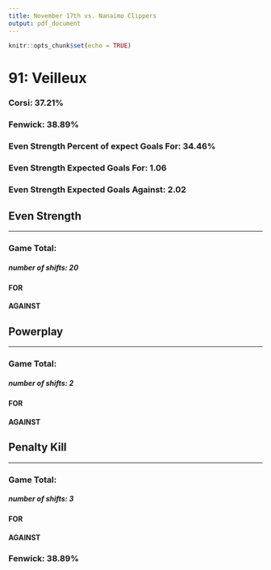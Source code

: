 ```yaml
---
title: November 17th vs. Nanaimo Clippers
output: pdf_document
---
```


```r
knitr::opts_chunk$set(echo = TRUE)
```

# 91: Veilleux  
### Corsi: 37.21%  
### Fenwick: 38.89%  
### Even Strength Percent of expect Goals For: 34.46%  
### Even Strength Expected Goals For: 1.06  
### Even Strength Expected Goals Against: 2.02  
## Even Strength  
***
### Game Total:  
##### number of shifts: 20  
#### FOR  
  
\begin{tabular}{ c || c | c | c || c}
& High & Medium & Low & Total\\
\hline\hline
Goal & 0 & 0 & 0 & 0\\
\hline
On Net & 1 & 1 & 8 & 10\\
\hline
Missed & 2 & 2 & 0 & 4\\
\hline
Blocked & 0 & 0 & 2 & 2\\
\hline\hline
Total & 3 & 3 & 10 & 16\\
\end{tabular}
\vspace{5mm}  
#### AGAINST  
  
\begin{tabular}{ c || c | c | c || c}
& High & Medium & Low & Total\\  
\hline\hline
Goal & 3 & 0 & 0 & 3\\
\hline
On Net & 2 & 6 & 8 & 16\\
\hline
Missed & 2 & 1 & 0 & 3\\
\hline
Blocked & 2 & 2 & 1 & 5\\
\hline\hline
Total & 9 & 9 & 9 & 27\\
\end{tabular}
  
## Powerplay  
***
### Game Total:  
##### number of shifts: 2  
#### FOR  
  
\begin{tabular}{ c || c | c | c || c}
& High & Medium & Low & Total\\
\hline\hline
Goal & 0 & 0 & 0 & 0\\
\hline
On Net & 0 & 1 & 0 & 1\\
\hline
Missed & 0 & 0 & 0 & 0\\
\hline
Blocked & 0 & 0 & 2 & 2\\
\hline\hline
Total & 0 & 1 & 2 & 3\\
\end{tabular}
\vspace{5mm}  
#### AGAINST  
  
\begin{tabular}{ c || c | c | c || c}
& High & Medium & Low & Total\\  
\hline\hline
Goal & 0 & 0 & 0 & 0\\
\hline
On Net & 0 & 0 & 0 & 0\\
\hline
Missed & 0 & 0 & 0 & 0\\
\hline
Blocked & 0 & 0 & 0 & 0\\
\hline\hline
Total & 0 & 0 & 0 & 0\\
\end{tabular}
  
## Penalty Kill  
***
### Game Total:  
##### number of shifts: 3  
#### FOR  
  
\begin{tabular}{ c || c | c | c || c}
& High & Medium & Low & Total\\
\hline\hline
Goal & 0 & 0 & 0 & 0\\
\hline
On Net & 0 & 0 & 1 & 1\\
\hline
Missed & 0 & 0 & 0 & 0\\
\hline
Blocked & 1 & 0 & 0 & 1\\
\hline\hline
Total & 1 & 0 & 1 & 2\\
\end{tabular}
\vspace{5mm}  
#### AGAINST  
  
\begin{tabular}{ c || c | c | c || c}
& High & Medium & Low & Total\\  
\hline\hline
Goal & 0 & 0 & 0 & 0\\
\hline
On Net & 0 & 0 & 1 & 1\\
\hline
Missed & 0 & 1 & 0 & 1\\
\hline
Blocked & 0 & 1 & 0 & 1\\
\hline\hline
Total & 0 & 2 & 1 & 3\\
\end{tabular}
  
### Fenwick: 38.89%  
\pagebreak
